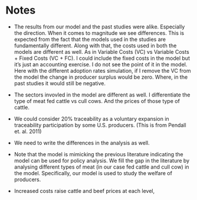 # Notes

* The results from our model and the past studies were alike. Especially the direction. When it comes to magnitude we see differences. This is expected from the fact that the models used in the studies are fundamentally different. Along with that, the costs used in both the models are different as well. As in Variable Costs (VC) vs Variable Costs + Fixed Costs (VC + FC). I could include the fixed costs in the model but it's just an accounting exercise. I do not see the point of it in the model. Here with the different adoption rates simulation, if I remove the VC from the model the change in producer surplus would be zero. Where, in the past studies it would still be negative.  

* The sectors invovled in the model are different as well. I differentiate the type of meat fed cattle vs cull cows. And the prices of those type of cattle.

* We could consider 20% traceability as a voluntary expansion in traceability participation by some U.S. producers. (This is from Pendall et. al. 2011)

* We need to write the differences in the analysis as well. 

* Note that the model is mimicking the previous literature indicating the model can be used for policy analysis. We fill the gap in the literature by analysing different types of meat (in our case fed cattle and cull cow) in the model. Specifically, our model is used to study the welfare of producers.

* Increased costs raise cattle and beef prices at each level,